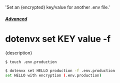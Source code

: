   'Set an (encrypted) key/value for another .env file.'

##### [Advanced](/docs/advanced)
# dotenvx set KEY value -f

<p className="lead">{description}</p>

```sh
$ touch .env.production

$ dotenvx set HELLO production -f .env.production
set HELLO with encryption (.env.production)
```
